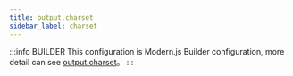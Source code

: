 ```yaml
---
title: output.charset
sidebar_label: charset
---
```


:::info BUILDER
This configuration is Modern.js Builder configuration, more detail can see [output.charset](https://modernjs.dev/builder/en/api/config-output.html#output-charset)。
:::


<Main />
